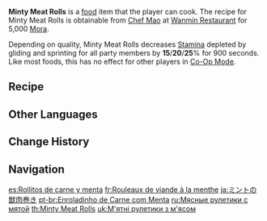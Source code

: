 {{About|the [[Food]] Minty Meat Rolls|the [[Genius Invokation TCG]]|Minty Meat Rolls (Event Card)}}
{{Food Infobox
|id              = 108232
|name            = Minty Meat Rolls
|description     = A sour-and-spicy dish.
|desc_suspicious = The saltiness of the dipping sauce has completely covered the fresh flavor of the dish. If you don't wish to dilute it with water, then you'll just have to scarf it down with a big mouthful of rice.
|desc_basic      = The marinated meat has been thinly sliced and rolled into the mint leaves, before being brushed with a sauce blend containing Jueyun Chilis. The unique mint flavor adds the finishing touch to this dish, turning it into an excellent addition to any cold platter.
|desc_delicious  = The meat and mint are in exquisite equilibrium, tender and not greasy, delicate and not bitter. The spiciness awakens the twain's poetic balance with startling clarity as it leaps in your mouth, only to close with a sigh of perfection.
|type            = Adventurer's Dishes
|effectType      = Stamina Reduction
|effect          = Decreases all party members' gliding and sprinting Stamina consumption by (var1)% for 900s.
|eff_att1        = Stamina
|eff_att2        = Gliding Stamina
|eff_att3        = Sprinting Stamina
|eff_suspicious1 = 15
|eff_basic1      = 20
|eff_delicious1  = 25
|quality         = 3
|variant         = 
|region          = Liyue
|recipe          = Sold by [[Chef Mao]]
}}
'''Minty Meat Rolls''' is a [[food]] item that the player can cook. The recipe for Minty Meat Rolls is obtainable from [[Chef Mao]] at [[Wanmin Restaurant]] for 5,000 [[Mora]].

Depending on quality, Minty Meat Rolls decreases [[Stamina]] depleted by gliding and sprinting for all party members by '''15'''/'''20'''/'''25'''% for 900 seconds. Like most foods, this has no effect for other players in [[Co-Op Mode]].

==Recipe==
{{Recipe
|type = Cooking
|Mint = 4
|Raw Meat = 3
|Jueyun Chili = 1
|sort = Mint;Raw Meat;Jueyun Chili
}}

==Other Languages==
{{Other Languages
|en      = Minty Meat Rolls
|zhs     = 兽肉薄荷卷
|zhs_rm  = Shòuròu Bòhé Juǎn
|zht     = 獸肉薄荷捲
|zht_rm  = Shòuròu Bòhé Juǎn
|zh_tl   = Minty Beast Meat Roll
|ja      = ミントの獣肉巻き
|ja_rm   = Minto no Juuniku Maki
|ja_tl   = Minty Meat Rolls
|ko      = 허브 고기말이
|ko_rm   = Heobeu Gogimal'i
|ko_tl   = Herb Meat Rolls
|es      = Rollitos de carne y menta
|es_tl   = Mint and Meat Rolls
|fr      = Rouleaux de viande à la menthe
|fr_tl   = Minty Meat Rolls
|ru      = Мясные рулетики с мятой
|ru_tl   = Meat Rolls with Mint
|th      = Minty Meat Rolls
|vi      = Thịt Rừng Cuộn Bạc Hà
|vi_tl   = Wild Meat Rolls with Mint
|de      = Minzröllchen
|de_tl   = Mint Rolls
|id      = Minty Meat Roll
|pt      = Enroladinho de Carne com Menta
|pt_tl   = Minty Meat Roll
|tr      = Naneli Rosto
|tr_tl   = 
|it      = Involtini di carne alla menta
|it_tl   = Mint Meat Rolls
}}

==Change History==
{{Change History|1.4}}

==Navigation==
{{Food Navbox}}

[[es:Rollitos de carne y menta]]
[[fr:Rouleaux de viande à la menthe]]
[[ja:ミントの獣肉巻き]]
[[pt-br:Enroladinho de Carne com Menta]]
[[ru:Мясные рулетики с мятой]]
[[th:Minty Meat Rolls]]
[[uk:М'ятні рулетики з м'ясом]]